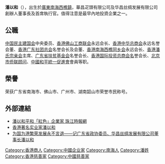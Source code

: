 '''潘以和'''（{{bd|1929年}}），出生於[[廣東|廣東]][[南海|南海]][[西樵鎮|西樵鎮]]，華昌疋頭有限公司及华昌丝绸发展有限公司創辦人董事長及首席執行官。值得注意是最早內地投資企業之一。

== 公職 ==
[[中国民主建国会|中国民主建国会]]中央委员、[[香港佛山工商联会|香港佛山工商联会]]永远会长、[[香港中华总商会|香港中华总商会]]永远名誉会董、[[香港广东社团总会|香港广东社团总会]]名誉会长及会董、[[香港南海西樵同乡会|香港南海西樵同乡会]]永远会长、[[香港潘氏宗亲会|香港潘氏宗亲会]]主席、[[广东省扶贫基金会|广东省扶贫基金会]]名誉会长、[[香港国际投资总商会名|香港国际投资总商会名]]誉会长、[[北京市侨联顾问|北京市侨联顾问]]、[[中國和平統一促進會|中國和平統一促進會]]會員等职。

== 榮譽 ==
荣获广东省南海市、佛山市、广州市、湖南韶山市荣誉市民称号。

== 外部連結 ==
* [http://dadao.net/php/prtime/temp_news.php?ArticleID=59213 潘以和平和「紅色」企業家 珠江時報網]{{dead link|date=2018年3月 |bot=InternetArchiveBot |fix-attempted=yes }}
* [http://bbs.pans.cn/space/viewspacepost.aspx?postid=1288 香港著名实业家潘以和 ] {{Wayback|url=http://bbs.pans.cn/space/viewspacepost.aspx?postid=1288 |date=20160304091928 }}
* [http://www.cnsdxf.com/n590c10.aspx 为国为港繁荣发展永不言退——记广东省政协委员、华昌丝绸发展有限公司董事长潘以和]{{dead link|date=2018年3月 |bot=InternetArchiveBot |fix-attempted=yes }}

{{Authority control}}
{{DEFAULTSORT:W}}
[[Category:香港商人|Category:香港商人]]
[[Category:中國企业家|Category:中國企业家]]
[[Category:南海人|Category:南海人]]
[[Category:潘姓|Category:潘姓]]
[[Category:香港慈善家|Category:香港慈善家]]
[[Category:中國慈善家|Category:中國慈善家]]